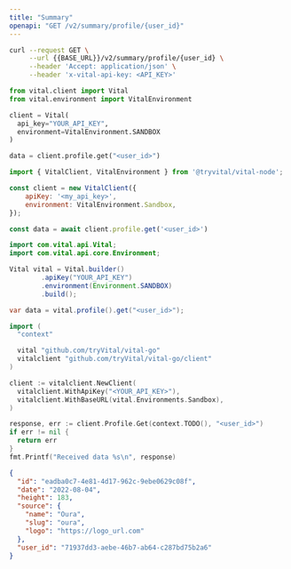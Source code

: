 ```yaml
---
title: "Summary"
openapi: "GET /v2/summary/profile/{user_id}"
---
```


<RequestExample>

```bash cURL
curl --request GET \
     --url {{BASE_URL}}/v2/summary/profile/{user_id} \
     --header 'Accept: application/json' \
     --header 'x-vital-api-key: <API_KEY>'
```

```python Python
from vital.client import Vital
from vital.environment import VitalEnvironment

client = Vital(
  api_key="YOUR_API_KEY",
  environment=VitalEnvironment.SANDBOX
)

data = client.profile.get("<user_id>")
```

```javascript Node
import { VitalClient, VitalEnvironment } from '@tryvital/vital-node';

const client = new VitalClient({
    apiKey: '<my_api_key>',
    environment: VitalEnvironment.Sandbox,
});

const data = await client.profile.get('<user_id>')
```

```java Java
import com.vital.api.Vital;
import com.vital.api.core.Environment;

Vital vital = Vital.builder()
        .apiKey("YOUR_API_KEY")
        .environment(Environment.SANDBOX)
        .build();

var data = vital.profile().get("<user_id>");
```

```go Go
import (
  "context"

  vital "github.com/tryVital/vital-go"
  vitalclient "github.com/tryVital/vital-go/client"
)

client := vitalclient.NewClient(
  vitalclient.WithApiKey("<YOUR_API_KEY>"),
  vitalclient.WithBaseURL(vital.Environments.Sandbox),
)

response, err := client.Profile.Get(context.TODO(), "<user_id>")
if err != nil {
  return err
}
fmt.Printf("Received data %s\n", response)
```

</RequestExample>

<ResponseExample>

```json Example
{
  "id": "eadba0c7-4e81-4d17-962c-9ebe0629c08f",
  "date": "2022-08-04",
  "height": 183,
  "source": {
    "name": "Oura",
    "slug": "oura",
    "logo": "https://logo_url.com"
  },
  "user_id": "71937dd3-aebe-46b7-ab64-c287bd75b2a6"
}
```

</ResponseExample>
